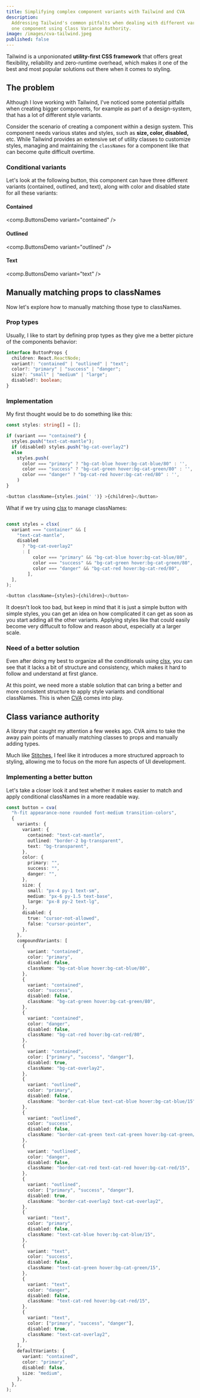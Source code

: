 ```yaml
---
title: Simplifying complex component variants with Tailwind and CVA
description:
  Addressing Tailwind's common pitfalts when dealing with different variants of
  one component using Class Variance Authority.
image: /images/cva-tailwind.jpeg
published: false
---
```


Tailwind is a unponionated **utility-first CSS framework** that offers great
flexibility, reliability and zero-runtime overhead, which makes it one of the
best and most popular solutions out there when it comes to styling.

## The problem

Although I love working with Tailwind, I've noticed some potential pitfalls when
creating bigger components, for example as part of a design-system, that has a
lot of different style variants.

Consider the scenario of creating a component within a design system. This
component needs various states and styles, such as **size, color, disabled,**
etc. While Tailwind provides an extensive set of utility classes to customize
styles, managing and maintaining the `classNames` for a component like that can
become quite difficult overtime.

### Conditional variants

Let's look at the following button, this component can have three different
variants (contained, outlined, and text), along with color and disabled state
for all these variants:

#### Contained

<comp.ButtonsDemo variant="contained" />

#### Outlined

<comp.ButtonsDemo variant="outlined" />

#### Text

<comp.ButtonsDemo variant="text" />

## Manually matching props to classNames

Now let's explore how to manually matching those type to classNames.

### Prop types

Usually, I like to start by defining prop types as they give me a better picture
of the components behavior:

```typescript
interface ButtonProps {
  children: React.ReactNode;
  variant?: "contained" | "outlined" | "text";
  color?: "primary" | "success" | "danger";
  size?: "small" | "medium" | "large";
  disabled?: boolean;
}
```

### Implementation

My first thought would be to do something like this:

```typescript
const styles: string[] = [];

if (variant === "contained") {
  styles.push("text-cat-mantle");
  if (disabled) styles.push("bg-cat-overlay2")
  else
    styles.push(
      color === "primary" ? "bg-cat-blue hover:bg-cat-blue/80" : '',
      color === "success" ? "bg-cat-green hover:bg-cat-green/80" : '',
      color === "danger" ? "bg-cat-red hover:bg-cat-red/80" : '',
    )
}

<button className={styles.join(' ')} >{children}</button>
```

What if we try using [clsx](https://www.npmjs.com/package/clsx) to manage
classNames:

```typescript

const styles = clsx(
  variant === "container" && [
    "text-cat-mantle",
    disabled
      ? "bg-cat-overlay2"
      : [
          color === "primary" && "bg-cat-blue hover:bg-cat-blue/80",
          color === "success" && "bg-cat-green hover:bg-cat-green/80",
          color === "danger" && "bg-cat-red hover:bg-cat-red/80",
        ],
  ],
);

<button className={styles}>{children}</button>
```

It doesn't look too bad, but keep in mind that it is just a simple button with
simple styles, you can get an idea on how complicated it can get as soon as you
start adding all the other variants. Applying styles like that could easily
become very diffucult to follow and reason about, especially at a larger scale.

### Need of a better solution

Even after doing my best to organize all the conditionals using
[clsx](https://www.npmjs.com/package/clsx), you can see that it lacks a bit of
structure and consistency, which makes it hard to follow and understand at first
glance.

At this point, we need more a stable solution that can bring a better and more
consistent structure to apply style variants and conditional classNames. This is
when [CVA](https://cva.style/) comes into play.

## Class variance authority

A library that caught my attention a few weeks ago. CVA aims to take the away
pain points of manually matching classes to props and manually adding types.

Much like [Stitches](https://stitches.dev/), I feel like it introduces a more
structured approach to styling, allowing me to focus on the more fun aspects of
UI development.

### Implementing a better button

Let's take a closer look it and test whether it makes easier to match and apply
conditional classNames in a more readable way.

```typescript
const button = cva(
  "h-fit appearance-none rounded font-medium transition-colors",
  {
    variants: {
      variant: {
        contained: "text-cat-mantle",
        outlined: "border-2 bg-transparent",
        text: "bg-transparent",
      },
      color: {
        primary: "",
        success: "",
        danger: "",
      },
      size: {
        small: "px-4 py-1 text-sm",
        medium: "px-6 py-1.5 text-base",
        large: "px-8 py-2 text-lg",
      },
      disabled: {
        true: "cursor-not-allowed",
        false: "cursor-pointer",
      },
    },
    compoundVariants: [
      {
        variant: "contained",
        color: "primary",
        disabled: false,
        className: "bg-cat-blue hover:bg-cat-blue/80",
      },
      {
        variant: "contained",
        color: "success",
        disabled: false,
        className: "bg-cat-green hover:bg-cat-green/80",
      },
      {
        variant: "contained",
        color: "danger",
        disabled: false,
        className: "bg-cat-red hover:bg-cat-red/80",
      },
      {
        variant: "contained",
        color: ["primary", "success", "danger"],
        disabled: true,
        className: "bg-cat-overlay2",
      },
      {
        variant: "outlined",
        color: "primary",
        disabled: false,
        className: "border-cat-blue text-cat-blue hover:bg-cat-blue/15",
      },
      {
        variant: "outlined",
        color: "success",
        disabled: false,
        className: "border-cat-green text-cat-green hover:bg-cat-green/15",
      },
      {
        variant: "outlined",
        color: "danger",
        disabled: false,
        className: "border-cat-red text-cat-red hover:bg-cat-red/15",
      },
      {
        variant: "outlined",
        color: ["primary", "success", "danger"],
        disabled: true,
        className: "border-cat-overlay2 text-cat-overlay2",
      },
      {
        variant: "text",
        color: "primary",
        disabled: false,
        className: "text-cat-blue hover:bg-cat-blue/15",
      },
      {
        variant: "text",
        color: "success",
        disabled: false,
        className: "text-cat-green hover:bg-cat-green/15",
      },
      {
        variant: "text",
        color: "danger",
        disabled: false,
        className: "text-cat-red hover:bg-cat-red/15",
      },
      {
        variant: "text",
        color: ["primary", "success", "danger"],
        disabled: true,
        className: "text-cat-overlay2",
      },
    ],
    defaultVariants: {
      variant: "contained",
      color: "primary",
      disabled: false,
      size: "medium",
    },
  },
);
```
